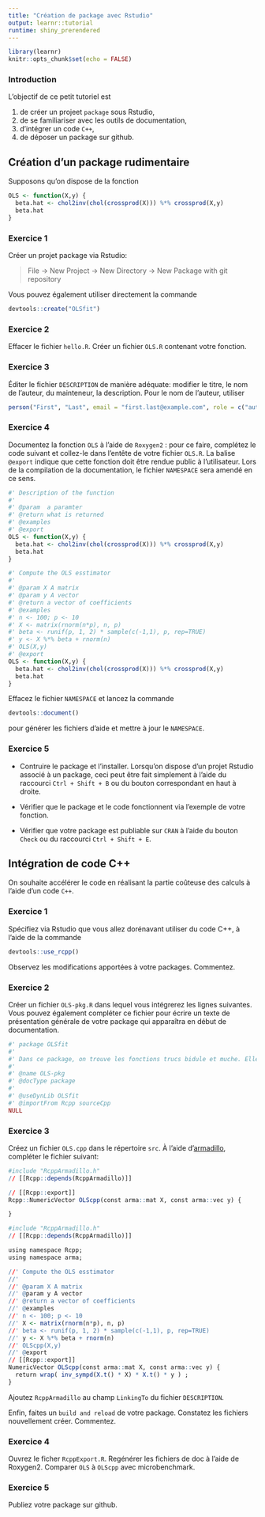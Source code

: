 ```yaml
---
title: "Création de package avec Rstudio"
output: learnr::tutorial
runtime: shiny_prerendered
---
```


```r
library(learnr)
knitr::opts_chunk$set(echo = FALSE)
```

### Introduction

L'objectif de ce petit tutoriel est 

1. de créer un projeet `package` sous Rstudio,
2. de se familiariser avec les outils de documentation, 
3. d'intégrer un code `C++`,
4. de déposer un package sur github.

## Création d'un package rudimentaire

Supposons qu'on dispose de la fonction 

```r
OLS <- function(X,y) {
  beta.hat <- chol2inv(chol(crossprod(X))) %*% crossprod(X,y)
  beta.hat
}
```

### Exercice 1

Créer un projet package via Rstudio: 

  > File -> New Project -> New Directory -> New Package with git repository

Vous pouvez également utiliser directement la commande

```r
devtools::create("OLSfit")
```

### Exercice 2

Effacer le fichier `hello.R`. Créer un fichier `OLS.R` contenant votre fonction.

### Exercice 3

Éditer le fichier `DESCRIPTION` de manière adéquate: modifier le titre, le nom de l'auteur, du mainteneur, la description.  Pour le nom de l'auteur, utiliser

```r
person("First", "Last", email = "first.last@example.com", role = c("aut", "cre"))
```

### Exercice 4

Documentez la fonction `OLS` à l'aide de `Roxygen2` : pour ce faire, complétez le code suivant et collez-le dans l'entête de votre fichier `OLS.R`. La balise `@export` indique que cette fonction doit être rendue public à l'utilisateur. Lors de la compilation de la documentation, le fichier `NAMESPACE` sera amendé en ce sens.

```r
#' Description of the function
#' 
#' @param  a paramter
#' @return what is returned
#' @examples
#' @export 
OLS <- function(X,y) {
  beta.hat <- chol2inv(chol(crossprod(X))) %*% crossprod(X,y)
  beta.hat
}
```

```r
#' Compute the OLS esstimator
#' 
#' @param X A matrix
#' @param y A vector
#' @return a vector of coefficients
#' @examples
#' n <- 100; p <- 10
#' X <- matrix(rnorm(n*p), n, p)
#' beta <- runif(p, 1, 2) * sample(c(-1,1), p, rep=TRUE)
#' y <- X %*% beta + rnorm(n) 
#' OLS(X,y)
#' @export
OLS <- function(X,y) {
  beta.hat <- chol2inv(chol(crossprod(X))) %*% crossprod(X,y)
  beta.hat
}
```

Effacez le fichier `NAMESPACE` et lancez la commande 

```r
devtools::document()
```

pour générer les fichiers d'aide et mettre à jour le `NAMESPACE`.

### Exercice 5

  * Contruire le package et l'installer. Lorsqu'on dispose d'un projet Rstudio associé à un package, ceci peut être fait simplement à l'aide du raccourci `Ctrl + Shift + B` ou du bouton correspondant en haut à droite.

  * Vérifier que le package et le code fonctionnent via l'exemple de votre fonction.

  * Vérifier que votre package est publiable sur `CRAN` à l'aide du bouton `Check` ou du raccourci `Ctrl + Shift + E`.
  
## Intégration de code C++

On souhaite accélérer le code en réalisant la partie coûteuse des calculs à l'aide d'un code `C++`.

### Exercice 1

Spécifiez via Rstudio que vous allez dorénavant utiliser du code C++, à l'aide de la commande 

```r
devtools::use_rcpp()
```

Observez les modifications apportées à votre packages. Commentez.

### Exercice 2 

Créer un fichier `OLS-pkg.R` dans lequel vous intégrerez les lignes suivantes. Vous pouvez également compléter ce fichier pour écrire un texte de présentation générale de votre package qui apparaîtra en début de documentation.

```r
#' package OLSfit
#' 
#' Dans ce package, on trouve les fonctions trucs bidule et muche. Elles font ceci et cela. Les classes d'objets Robert et MItchoum font etc.
#' 
#' @name OLS-pkg
#' @docType package
#'
#' @useDynLib OLSfit
#' @importFrom Rcpp sourceCpp
NULL
```

### Exercice 3

Créez un fichier `OLS.cpp` dans le répertoire `src`. À l'aide d'[armadillo](http://arma.sourceforge.net), compléter le fichier suivant: 


```r
#include "RcppArmadillo.h"
// [[Rcpp::depends(RcppArmadillo)]]

// [[Rcpp::export]]
Rcpp::NumericVector OLScpp(const arma::mat X, const arma::vec y) {

}
```

```r
#include "RcppArmadillo.h"
// [[Rcpp::depends(RcppArmadillo)]]

using namespace Rcpp;
using namespace arma;

//' Compute the OLS esstimator
//'
//' @param X A matrix
//' @param y A vector
//' @return a vector of coefficients
//' @examples
//' n <- 100; p <- 10
//' X <- matrix(rnorm(n*p), n, p)
//' beta <- runif(p, 1, 2) * sample(c(-1,1), p, rep=TRUE)
//' y <- X %*% beta + rnorm(n)
//' OLScpp(X,y)
//' @export
// [[Rcpp::export]]
NumericVector OLScpp(const arma::mat X, const arma::vec y) {
  return wrap( inv_sympd(X.t() * X) * X.t() * y ) ;
}
```

Ajoutez `RcppArmadillo` au champ `LinkingTo` du fichier `DESCRIPTION`.

Enfin, faites un `build and reload` de votre package. Constatez les fichiers nouvellement créer. Commentez.

### Exercice 4

Ouvrez le ficher `RcppExport.R`. Regénérer les fichiers de doc à l'aide de Roxygen2. Comparer `OLS` à `OLScpp` avec microbenchmark.

### Exercice 5

Publiez votre package sur github.
